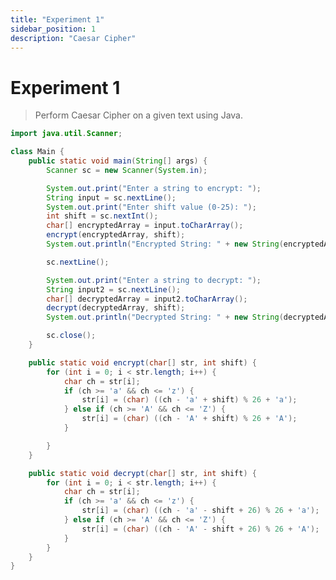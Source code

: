 ```yaml
---
title: "Experiment 1"
sidebar_position: 1
description: "Caesar Cipher"
---
```



# <Heading name="banner" description="Caesar Cipher">Experiment 1</Heading>

> Perform Caesar Cipher on a given text using Java.

```java
import java.util.Scanner;

class Main {
    public static void main(String[] args) {
        Scanner sc = new Scanner(System.in);

        System.out.print("Enter a string to encrypt: ");
        String input = sc.nextLine();
        System.out.print("Enter shift value (0-25): ");
        int shift = sc.nextInt();
        char[] encryptedArray = input.toCharArray();
        encrypt(encryptedArray, shift);
        System.out.println("Encrypted String: " + new String(encryptedArray));

        sc.nextLine();

        System.out.print("Enter a string to decrypt: ");
        String input2 = sc.nextLine();
        char[] decryptedArray = input2.toCharArray();
        decrypt(decryptedArray, shift);
        System.out.println("Decrypted String: " + new String(decryptedArray));

        sc.close();
    }

    public static void encrypt(char[] str, int shift) {
        for (int i = 0; i < str.length; i++) {
            char ch = str[i];
            if (ch >= 'a' && ch <= 'z') {
                str[i] = (char) ((ch - 'a' + shift) % 26 + 'a');
            } else if (ch >= 'A' && ch <= 'Z') {
                str[i] = (char) ((ch - 'A' + shift) % 26 + 'A');
            }

        }
    }

    public static void decrypt(char[] str, int shift) {
        for (int i = 0; i < str.length; i++) {
            char ch = str[i];
            if (ch >= 'a' && ch <= 'z') {
                str[i] = (char) ((ch - 'a' - shift + 26) % 26 + 'a');
            } else if (ch >= 'A' && ch <= 'Z') {
                str[i] = (char) ((ch - 'A' - shift + 26) % 26 + 'A');
            }
        }
    }
}
```
